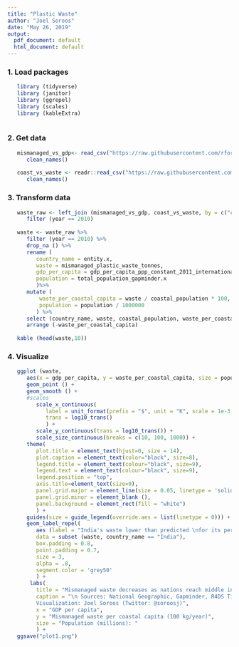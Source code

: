 ```yaml
---
title: "Plastic Waste"
author: "Joel Soroos"
date: "May 26, 2019"
output:
  pdf_document: default
  html_document: default
---
```


### 1. Load packages
```r

   library (tidyverse)
   library (janitor)
   library (ggrepel)
   library (scales)
   library (kableExtra)
   
```


### 2. Get data
```r
   
   mismanaged_vs_gdp<- read_csv("https://raw.githubusercontent.com/rfordatascience/tidytuesday/master/data/2019/2019-05-21/per-capita-mismanaged-plastic-waste-vs-gdp-per-capita.csv") %>%
      clean_names()
   
   coast_vs_waste <- readr::read_csv("https://raw.githubusercontent.com/rfordatascience/tidytuesday/master/data/2019/2019-05-21/coastal-population-vs-mismanaged-plastic.csv") %>%
      clean_names()

```


### 3. Transform data
```r

   waste_raw <- left_join (mismanaged_vs_gdp, coast_vs_waste, by = c("code", "year")) %>%
      filter (year == 2010)
   
   waste <- waste_raw %>%
      filter (year == 2010) %>%
      drop_na () %>%
      rename (
         country_name = entity.x,
         waste = mismanaged_plastic_waste_tonnes,
         gdp_per_capita = gdp_per_capita_ppp_constant_2011_international_rate,
         population = total_population_gapminder.x
         )%>%
      mutate (
          waste_per_coastal_capita = waste / coastal_population * 100,
          population = population / 1000000
         ) %>%
      select (country_name, waste, coastal_population, waste_per_coastal_capita,  gdp_per_capita, population) %>%
      arrange (-waste_per_coastal_capita)
   
   kable (head(waste,10))

```

### 4. Visualize
```r

   ggplot (waste,
      aes(x = gdp_per_capita, y = waste_per_coastal_capita, size = population)) +
      geom_point () +
      geom_smooth () +
      #scales
         scale_x_continuous(
            label = unit_format(prefix = "$", unit = "K", scale = 1e-3, sep = ""),
            trans = log10_trans()
            ) +
         scale_y_continuous(trans = log10_trans()) +
         scale_size_continuous(breaks = c(10, 100, 1000)) +
      theme(
         plot.title = element_text(hjust=0, size = 14),
         plot.caption = element_text(color="black", size=8),
         legend.title = element_text(colour="black", size=9),
         legend.text = element_text(colour="black", size=9),
         legend.position = "top",
         axis.title=element_text(size=9),
         panel.grid.major = element_line(size = 0.05, linetype = 'solid', color = 'grey50'),
         panel.grid.minor = element_blank (),
         panel.background = element_rect(fill = "white")
         ) +
      guides(size = guide_legend(override.aes = list(linetype = 0))) +
      geom_label_repel(
         aes (label = "India's waste lower than predicted \nfor its per capita GDP"),
         data = subset (waste, country_name == "India"),
         box.padding = 0.8, 
         point.padding = 0.7,
         size = 3,
         alpha = .8,
         segment.color = 'grey50'
         ) +
       labs(
         title = "Mismanaged waste decreases as nations reach middle income",
         caption = "\n Sources: National Geographic, Gapminder, R4DS Tidy Tuesday
         Visualization: Joel Soroos (Twitter: @soroosj)",
         x = "GDP per capita",
         y = "Mismanaged waste per coastal capita (100 kg/year)",
         size = "Population (millions): "
         ) +
   ggsave("plot1.png")

```
